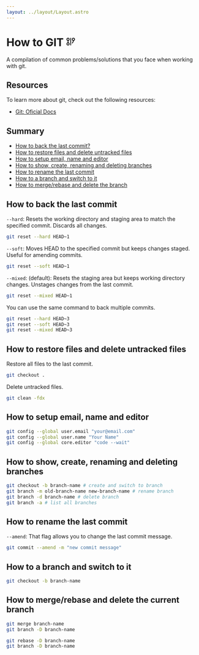 ```yaml
---
layout: ../layout/Layout.astro
---
```


<h1 class="bg-red-500 text-[20px] -rotate-6 px-3 py-2 gap-2 items-center text-white text inline-flex">How to GIT <svg xmlns="http://www.w3.org/2000/svg" width="24" height="24" viewBox="0 0 24 24" fill="none" stroke="currentColor" stroke-width="2" stroke-linecap="round" stroke-linejoin="round" class="lucide lucide-git-graph"><circle cx="5" cy="6" r="3"/><path d="M5 9v6"/><circle cx="5" cy="18" r="3"/><path d="M12 3v18"/><circle cx="19" cy="6" r="3"/><path d="M16 15.7A9 9 0 0 0 19 9"/></svg></h1>

A compilation of common problems/solutions that you face when working with git.

## Resources
To learn more about git, check out the following resources:
- [Git: Oficial Docs](https://git-scm.com/doc)

## Summary

- [How to back the last commit?](#how-to-back-the-last-commit)
- [How to restore files and delete untracked files](#how-to-restore-files-and-delete-untracked-files)
- [How to setup email, name and editor](#how-to-setup-email-name-and-editor)
- [How to show, create, renaming and deleting branches](#how-to-show-create-renaming-and-deleting-branches)
- [How to rename the last commit](#how-to-rename-the-last-commit)
- [How to a branch and switch to it](#how-to-a-branch-and-switch-to-it)
- [How to merge/rebase and delete the branch](#how-to-mergerebase-and-delete-the-branch)

## How to back the last commit

`--hard`: Resets the working directory and staging area to match the specified commit. Discards all changes.

```bash
git reset --hard HEAD~1
```

`--soft`: Moves HEAD to the specified commit but keeps changes staged. Useful for amending commits.
```bash
git reset --soft HEAD~1
```

`--mixed`: (default): Resets the staging area but keeps working directory changes. Unstages changes from the last commit.
```bash
git reset --mixed HEAD~1
```

You can use the same command to back multiple commits.

```bash
git reset --hard HEAD~3
git reset --soft HEAD~3
git reset --mixed HEAD~3
```

## How to restore files and delete untracked files

Restore all files to the last commit.
```bash
git checkout .
```

Delete untracked files.
```bash
git clean -fdx
```

## How to setup email, name and editor

```bash
git config --global user.email "your@email.com"
git config --global user.name "Your Name"
git config --global core.editor "code --wait"
```

## How to show, create, renaming and deleting branches

```bash
git checkout -b branch-name # create and switch to branch
git branch -m old-branch-name new-branch-name # rename branch
git branch -d branch-name # delete branch
git branch -a # list all branches
```
## How to rename the last commit

`--amend`: That flag allows you to change the last commit message.

```bash
git commit --amend -m "new commit message"
```

## How to a branch and switch to it

```bash
git checkout -b branch-name
```

## How to merge/rebase and delete the current branch

```bash
git merge branch-name
git branch -D branch-name
```

```bash
git rebase -D branch-name
git branch -D branch-name
```
